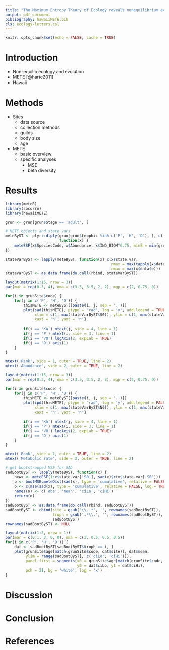 ```yaml
---
title: "The Maximum Entropy Theory of Ecology reveals nonequilibrium ecology and evolution across the Hawaiian chronosequence"
output: pdf_document
bibliography: hawaiiMETE.bib
cls: ecology-letters.csl
---
```


```r
knitr::opts_chunk$set(echo = FALSE, cache = TRUE)
```

# Introduction

- Non-equilib ecology and evolution
- METE [@harte2011]
- Hawaii

# Methods

- Sites
    - data source
    - collection methods
    - guilds
    - body size
    - age
- METE
    - basic overview
    - specific analyses
        - MSE
        - beta diversity

# Results
```r
library(meteR)
library(socorro)
library(hawaiiMETE)

grun <- grun[grun$Stage == 'adult', ]

# METE objects and state vars
meteByST <- plyr::dlply(grun[grun$trophic %in% c('P', 'H', 'D'), ], c('Site', 'trophic'), 
                        function(x) {
    meteESF(x$SpeciesCode, x$Abundance, x$IND_BIOM^0.75, minE = min(grun$IND_BIOM)^0.75)
})

stateVarByST <- lapply(meteByST, function(x) c(x$state.var, 
                                               nmax = max(tapply(x$data$n, x$data$s, sum)),
                                               emax = max(x$data$e)))
stateVarByST <- as.data.frame(do.call(rbind, stateVarByST))
```

```r
layout(matrix(1:15, nrow = 3))
par(mar = rep(0.3, 4), oma = c(3.5, 3.5, 2, 2), mgp = c(2, 0.75, 0))

for(i in grunSite$code) {
    for(j in c('P', 'H', 'D')) {
        thisMETE <- meteByST[[paste(i, j, sep = '.')]]
        plot(sad(thisMETE), ptype = 'rad', log = 'y', add.legend = TRUE, 
             xlim = c(1, max(stateVarByST$S0)), ylim = c(1, max(stateVarByST$nmax)), 
             xaxt = 'n', yaxt = 'n')
        
        if(i == 'KA') mtext(j, side = 4, line = 1)
        if(j == 'P') mtext(i, side = 3, line = 1)
        if(i == 'VO') logAxis(2, expLab = TRUE)
        if(j == 'D') axis(1)
    }
}

mtext('Rank', side = 1, outer = TRUE, line = 2)
mtext('Abundance', side = 2, outer = TRUE, line = 2)
```

```r
layout(matrix(1:15, nrow = 3))
par(mar = rep(0.3, 4), oma = c(3.5, 3.5, 2, 2), mgp = c(2, 0.75, 0))

for(i in grunSite$code) {
    for(j in c('P', 'H', 'D')) {
        thisMETE <- meteByST[[paste(i, j, sep = '.')]]
        plot(ipd(thisMETE), ptype = 'rad', log = 'y', add.legend = FALSE, 
             xlim = c(1, max(stateVarByST$N0)), ylim = c(1, max(stateVarByST$emax)), 
             xaxt = 'n', yaxt = 'n')
        
        if(i == 'KA') mtext(j, side = 4, line = 1)
        if(j == 'P') mtext(i, side = 3, line = 1)
        if(i == 'VO') logAxis(2, expLab = TRUE)
        if(j == 'D') axis(1)
    }
}

mtext('Rank', side = 1, outer = TRUE, line = 2)
mtext('Metabolic rate', side = 2, outer = TRUE, line = 2)
```

```r
# get bootstrapped MSE for SAD
sadBootByST <- lapply(meteByST, function(x) {
    newx <- meteESF(1:x$state.var['S0'], sad(x)$r(x$state.var['S0']))
    b <- bootMSE.meteDist(sad(x), type = 'cumulative', relative = FALSE, log = TRUE)
    o <- c(mse(sad(x), type = 'cumulative', relative = FALSE, log = TRUE), mean(b), quantile(b, probs = c(0.025, 0.975)))
    names(o) <- c('obs', 'mean', 'ciLo', 'ciHi')
    return(o)
})
sadBootByST <- as.data.frame(do.call(rbind, sadBootByST))
sadBootByST <- cbind(site = gsub('\\..*', '', rownames(sadBootByST)), 
                     troph = gsub('.*\\.', '', rownames(sadBootByST)), 
                     sadBootByST)
rownames(sadBootByST) <- NULL

layout(matrix(1:3, nrow = 1))
par(mar = c(0.1, 3, 0, 0), oma = c(3, 0.5, 0.5, 0.5))
for(i in c('P', 'H', 'D')) {
    dat <- sadBootByST[sadBootByST$troph == i, ]
    plot(grunSite$age[match(grunSite$code, dat$site)], dat$mean, 
         ylim = range(sadBootByST[, c('ciLo', 'ciHi')]), 
         panel.first = segments(x0 = grunSite$age[match(grunSite$code, dat$site)], 
                                y0 = dat$ciLo, y1 = dat$ciHi), 
         pch = 21, bg = 'white', log = 'x')
}
```

# Discussion

# Conclusion

# References
